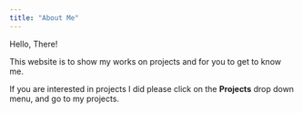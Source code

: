 ```yaml
---
title: "About Me"
---
```


Hello, There!


This website is to show my works on projects and for you to get to know me.

If you are interested in projects I did please click on the **Projects** drop down menu, and go to my projects.